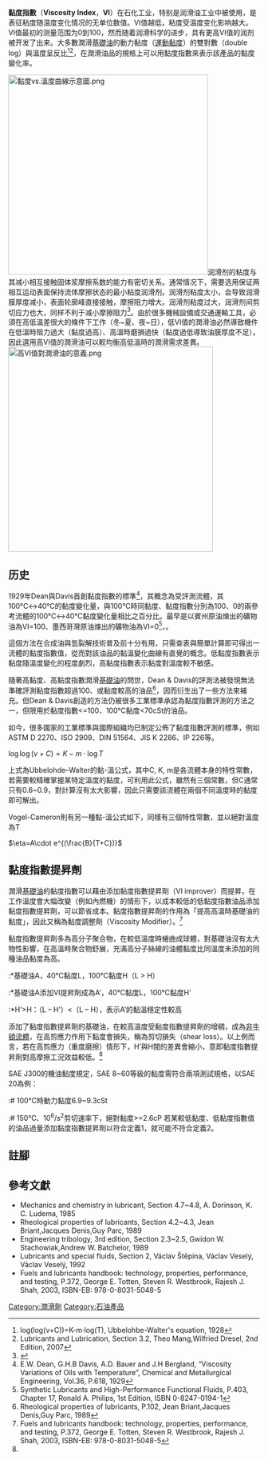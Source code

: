 '''黏度指數'''（'''Viscosity Index'''，'''VI'''）在石化工业，特别是润滑油工业中被使用，是表征粘度随温度变化情况的无单位数值。VI值越低，粘度受温度变化影响越大。 VI值最初的测量范围为0到100，然而随着润滑科学的进步，具有更高VI值的润剂被开发了出来。大多數潤滑[[基礎油|基礎油]]的動力黏度（[[黏度|運動黏度]]）的雙對數（double log）與溫度呈反比<ref>log(log(ν+C))=K-m·log(T), Ubbelohbe-Walter's equation, 1928</ref><ref>Lubricants and Lubrication, Section 3.2, Theo Mang,Wilfried Dresel, 2nd Edition, 2007</ref>，在潤滑油品的規格上可以用黏度指數來表示該產品的黏度變化率。 

[[File:黏度vs.溫度曲線示意圖.png|400px]]润滑剂的粘度与其减小相互接触固体浆摩擦系数的能力有密切关系。通常情况下，需要选用保证两相互运动表面保持流体摩擦状态的最小粘度润滑剂。润滑剂粘度太小，会导致润滑膜厚度减小，表面轮廓峰直接接触，摩擦阻力增大。润滑剂粘度过大，润滑剂间剪切应力也大，同样不利于减小摩擦阻力<ref>{{Cite book|title=机械设计|first=濮良贵，纪名刚|publisher=高等教育出版社|year=2006年5月|isbn=7-04-019256-X|location=北京市|pages=46-50}}</ref>。由於很多機械設備或交通運輸工具，必須在高低溫差很大的條件下工作（冬~夏、夜~日），低VI值的潤滑油必然導致機件在低溫時阻力過大（黏度過高）、高溫時磨損過快（黏度過低導致油膜厚度不足）。因此選用高VI值的潤滑油可以較均衡高低溫時的潤滑需求差異。[[File:高VI值對潤滑油的意義.png|410px]]

==历史==
1929年Dean與Davis首創黏度指數的標準<ref>E.W. Dean, G.H.B Davis, A.D. Bauer and J.H Bergland, “Viscosity Variations of Oils with Temperature”, Chemical and Metallurgical Engineering, Vol.36, P.618, 1929</ref>，其概念為受評測流體，其100°C↔40°C的黏度變化量，與100°C時同黏度、黏度指數分別為100、0的兩參考流體的100°C↔40°C黏度變化量相比之百分比。最早是以賓州原油煉出的礦物油為VI=100、墨西哥灣原油煉出的礦物油為VI=0<ref>Synthetic Lubricants and High-Performance Functional Fluids, P.403, Chapter 17, Ronald A. Philips, 1st Edition, ISBN 0-8247-0194-1</ref>，{{Fact|早期會用[[石蠟|石蠟]]及[[萘|萘]]當作黏度指數為100、0的參考流體|time=2012-07-03T01:34:43+00:00}}。

這個方法在合成油與氫裂解技術普及前十分有用，只需查表與簡單計算即可得出一流體的黏度指數值，從而對該油品的黏溫變化曲線有直覺的概念。低黏度指數表示黏度隨溫度變化的程度劇烈，高黏度指數表示黏度對溫度較不敏感。

隨著高黏度、高黏度指數潤滑[[基礎油|基礎油]]的問世，Dean & Davis的評測法被發現無法準確評測黏度指數超過100、或黏度較高的油品<ref> Rheological properties of lubricants, P.102, Jean Briant,Jacques Denis,Guy Parc, 1989</ref>，因而衍生出了一些方法來補充。但Dean & Davis創造的方法仍被很多工業標準承認為黏度指數評測的方法之一，但限用於黏度指數<=100、100°C黏度<70cSt的油品。

如今，很多國家的工業標準與國際組織均已制定公佈了黏度指數評測的標準，例如ASTM D 2270、ISO 2909、DIN 51564、JIS K 2286、IP 226等。

<math>\log\log(\nu+C)=K-m\cdot \log T</math>

上式為Ubbelohde–Walter的黏-溫公式，其中C, K, m是各流體本身的特性常數，若需要較精確掌握某特定溫度的黏度，可利用此公式，雖然有三個常數，但C通常只有0.6~0.9，對計算沒有太大影響，因此只需要該流體在兩個不同溫度時的黏度即可解出。

Vogel-Cameron則有另一種黏-溫公式如下，同樣有三個特性常數，並以絕對溫度為T

<math>\eta=A\cdot e^{(\frac{B}{T+C})}</math>

==黏度指數提昇劑==
潤滑[[基礎油|基礎油]]的黏度指數可以藉由添加黏度指數提昇劑（VI improver）而提昇，在工作溫度會大幅改變（例如內燃機）的情形下，以成本較低的低黏度指數油品添加黏度指數提昇劑，可以節省成本。黏度指數提昇劑的作用為「提高高溫時基礎油的黏度」，因此又稱為黏度調整劑（Viscosity Modifier）。<ref name="#1">Fuels and lubricants handbook: technology, properties, performance, and testing, P.372, George E. Totten, Steven R. Westbrook, Rajesh J. Shah, 2003, ISBN-EB: 978-0-8031-5048-5</ref>

黏度指數提昇劑多為高分子聚合物，在較低溫度時蜷曲成球體，對基礎油沒有太大物性影響，在高溫時聚合物舒展，充滿高分子絲線的油體黏度比同溫度未添加的同種油品黏度為高。
:*基礎油A，40°C黏度L，100°C黏度H（L > H）
:*基礎油A添加VI提昇劑成為A’，40°C黏度L，100°C黏度H’
:*H’>H：（L – H’）<（L – H），表示A’的黏溫穩定性較高

添加了黏度指數提昇劑的基礎油，在較高溫度受黏度指數提昇劑的增稠，成為[[非牛頓流體|非牛頓流體]]，在高剪應力作用下黏度會損失，稱為剪切損失（shear loss）。以上例而言，若在高剪應力（重度磨擦）情形下，H’與H間的差異會縮小，意即黏度指數提昇劑對高摩擦工況效益較低。<ref name="#1"/>

SAE J300的機油黏度規定，SAE 8~60等級的黏度需符合兩項測試規格，以SAE 20為例：

:# 100°C時動力黏度6.9~9.3cSt
:# 150°C、10<sup>6</sup>/s<sup>2</sup>剪切速率下，絕對黏度>=2.6cP
若某較低黏度、低黏度指數值的油品過量添加黏度指數提昇劑以符合定義1，就可能不符合定義2。

== 註腳 ==
{{reflist}}

== 參考文獻 ==
*Mechanics and chemistry in lubricant, Section 4.7~4.8, A. Dorinson, K. C. Ludema, 1985
*Rheological properties of lubricants, Section 4.2~4.3, Jean Briant,Jacques Denis,Guy Parc, 1989
*Engineering tribology, 3rd edition, Section 2.3~2.5, Gwidon W. Stachowiak,Andrew W. Batchelor, 1989
*Lubricants and special fluids, Section 2, Václav Štěpina, Václav Veselý, Václav Veselý, 1992
*Fuels and lubricants handbook: technology, properties, performance, and testing, P.372, George E. Totten, Steven R. Westbrook, Rajesh J. Shah, 2003, ISBN-EB: 978-0-8031-5048-5

[[Category:潤滑劑|Category:潤滑劑]]
[[Category:石油產品|Category:石油產品]]